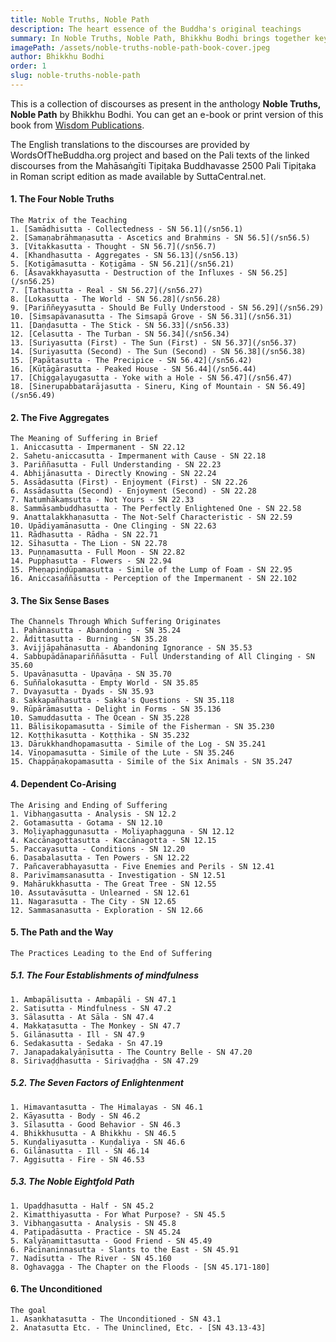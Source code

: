 ```yaml
---
title: Noble Truths, Noble Path
description: The heart essence of the Buddha's original teachings
summary: In Noble Truths, Noble Path, Bhikkhu Bodhi brings together key suttas from the Saṃyutta Nikāya that illuminate the essence of the Buddha's teaching - the Four Noble Truths and the Noble Eightfold Path. Through these discourses, readers see how suffering arises, why it persists, and how it can be ended, culminating in Nibbāna. Each chapter, introduced by Ven. Bodhi, follows the structure of the Four Noble Truths, offering a clear roadmap to understand and overcome the human predicament. The book emphasizes the universal relevance of the Buddha's radical insights and guides us toward liberation from the cycle of rebirth, making it an invaluable resource for anyone seeking a concise yet profound overview of Early Buddhism.
imagePath: /assets/noble-truths-noble-path-book-cover.jpeg
author: Bhikkhu Bodhi
order: 1
slug: noble-truths-noble-path
---
```



<BookCard slug="noble-truths-noble-path" />


This is a collection of discourses as present in the anthology **Noble Truths, Noble Path** by Bhikkhu Bodhi. You can get an e-book or print version of this book from [Wisdom Publications](https://wisdomexperience.org/product/noble-truths-noble-path/?attribute_pa_format=print).

The English translations to the discourses are provided by WordsOfTheBuddha.org project and based on the Pali texts of the linked discourses from the Mahāsaṅgīti Tipiṭaka Buddhavasse 2500 Pali Tipiṭaka in Roman script edition as made available by SuttaCentral.net.


#### 1. The Four Noble Truths
    The Matrix of the Teaching
    1. [Samādhisutta - Collectedness - SN 56.1](/sn56.1)
    2. [Samaṇabrāhmaṇasutta - Ascetics and Brahmins - SN 56.5](/sn56.5)
    3. [Vitakkasutta - Thought - SN 56.7](/sn56.7)
    4. [Khandhasutta - Aggregates - SN 56.13](/sn56.13)
    5. [Kotigāmasutta - Koṭigāma - SN 56.21](/sn56.21)
    6. [Āsavakkhayasutta - Destruction of the Influxes - SN 56.25](/sn56.25)
    7. [Tathasutta - Real - SN 56.27](/sn56.27)
    8. [Lokasutta - The World - SN 56.28](/sn56.28)
    9. [Pariññeyyasutta - Should Be Fully Understood - SN 56.29](/sn56.29)
    10. [Siṃsapāvanasutta - The Siṃsapā Grove - SN 56.31](/sn56.31)
    11. [Daṇḍasutta - The Stick - SN 56.33](/sn56.33)
    12. [Celasutta - The Turban - SN 56.34](/sn56.34)
    13. [Suriyasutta (First) - The Sun (First) - SN 56.37](/sn56.37)
    14. [Suriyasutta (Second) - The Sun (Second) - SN 56.38](/sn56.38)
    15. [Papātasutta - The Precipice - SN 56.42](/sn56.42)
    16. [Kūṭāgārasutta - Peaked House - SN 56.44](/sn56.44)
    17. [Chiggaḷayugasutta - Yoke with a Hole - SN 56.47](/sn56.47)
    18. [Sinerupabbatarājasutta - Sineru, King of Mountain - SN 56.49](/sn56.49)

#### 2. The Five Aggregates
    The Meaning of Suffering in Brief
    1. Aniccasutta - Impermanent - SN 22.12
    2. Sahetu-aniccasutta - Impermanent with Cause - SN 22.18
    3. Pariññasutta - Full Understanding - SN 22.23
    4. Abhijānasutta - Directly Knowing - SN 22.24
    5. Assādasutta (First) - Enjoyment (First) - SN 22.26
    6. Assādasutta (Second) - Enjoyment (Second) - SN 22.28
    7. Natumhākaṃsutta - Not Yours - SN 22.33
    8. Sammāsambuddhasutta - The Perfectly Enlightened One - SN 22.58
    9. Anattalakkhaṇasutta - The Not-Self Characteristic - SN 22.59
    10. Upādiyamānasutta - One Clinging - SN 22.63
    11. Rādhasutta - Rādha - SN 22.71
    12. Sīhasutta - The Lion - SN 22.78
    13. Puṇṇamasutta - Full Moon - SN 22.82
    14. Pupphasutta - Flowers - SN 22.94
    15. Pheṇapiṇḍūpamasutta - Simile of the Lump of Foam - SN 22.95
    16. Aniccasaññāsutta - Perception of the Impermanent - SN 22.102

#### 3. The Six Sense Bases
    The Channels Through Which Suffering Originates
    1. Pahānasutta - Abandoning - SN 35.24
    2. Ādittasutta - Burning - SN 35.28
    3. Avijjāpahānasutta - Abandoning Ignorance - SN 35.53
    4. Sabbupādānapariññāsutta - Full Understanding of All Clinging - SN 35.60
    5. Upavāṇasutta - Upavāṇa - SN 35.70
    6. Suññalokasutta - Empty World - SN 35.85
    7. Dvayasutta - Dyads - SN 35.93
    8. Sakkapañhasutta - Sakka's Questions - SN 35.118
    9. Rūpārāmasutta - Delight in Forms - SN 35.136
    10. Samuddasutta - The Ocean - SN 35.228
    11. Bālisikopamasutta - Simile of the Fisherman - SN 35.230
    12. Koṭṭhikasutta - Koṭṭhika - SN 35.232
    13. Dārukkhandhopamasutta - Simile of the Log - SN 35.241
    14. Vīṇopamasutta - Simile of the Lute - SN 35.246
    15. Chappāṇakopamasutta - Simile of the Six Animals - SN 35.247

#### 4. Dependent Co-Arising
    The Arising and Ending of Suffering
    1. Vibhaṇgasutta - Analysis - SN 12.2
    2. Gotamasutta - Gotama - SN 12.10
    3. Moḷiyaphaggunasutta - Moḷiyaphagguna - SN 12.12
    4. Kaccānagottasutta - Kaccānagotta - SN 12.15
    5. Paccayasutta - Conditions - SN 12.20
    6. Dasabalasutta - Ten Powers - SN 12.22
    7. Pañcaverabhayasutta - Five Enemies and Perils - SN 12.41
    8. Parivīmaṃsanasutta - Investigation - SN 12.51
    9. Mahārukkhasutta - The Great Tree - SN 12.55
    10. Assutavāsutta - Unlearned - SN 12.61
    11. Nagarasutta - The City - SN 12.65
    12. Sammasanasutta - Exploration - SN 12.66

#### 5. The Path and the Way
    
    The Practices Leading to the End of Suffering

##### 5.1. The Four Establishments of mindfulness
    1. Ambapālisutta - Ambapāli - SN 47.1
    2. Satisutta - Mindfulness - SN 47.2
    3. Sālasutta - At Sāla - SN 47.4
    4. Makkaṭasutta - The Monkey - SN 47.7
    5. Gilānasutta - Ill - SN 47.9
    6. Sedakasutta - Sedaka - Sn 47.19
    7. Janapadakalyāṇīsutta - The Country Belle - SN 47.20
    8. Sirivaḍḍhasutta - Sirivaḍḍha - SN 47.29

##### 5.2. The Seven Factors of Enlightenment
    1. Himavantasutta - The Himalayas - SN 46.1
    2. Kāyasutta - Body - SN 46.2
    3. Sīlasutta - Good Behavior - SN 46.3
    4. Bhikkhusutta - A Bhikkhu - SN 46.5
    5. Kuṇḍaliyasutta - Kuṇḍaliya - SN 46.6
    6. Gilānasutta - Ill - SN 46.14
    7. Aggisutta - Fire - SN 46.53

##### 5.3. The Noble Eightfold Path
    1. Upaḍḍhasutta - Half - SN 45.2
    2. Kimatthiyasutta - For What Purpose? - SN 45.5
    3. Vibhaṇgasutta - Analysis - SN 45.8
    4. Paṭipadāsutta - Practice - SN 45.24
    5. Kalyāṇamittasutta - Good Friend - SN 45.49
    6. Pācīnaninnasutta - Slants to the East - SN 45.91
    7. Nadīsutta - The River - SN 45.160
    8. Oghavagga - The Chapter on the Floods - [SN 45.171-180]

#### 6. The Unconditioned
    The goal
    1. Asaṇkhatasutta - The Unconditioned - SN 43.1
    2. Anatasutta Etc. - The Uninclined, Etc. - [SN 43.13-43]
